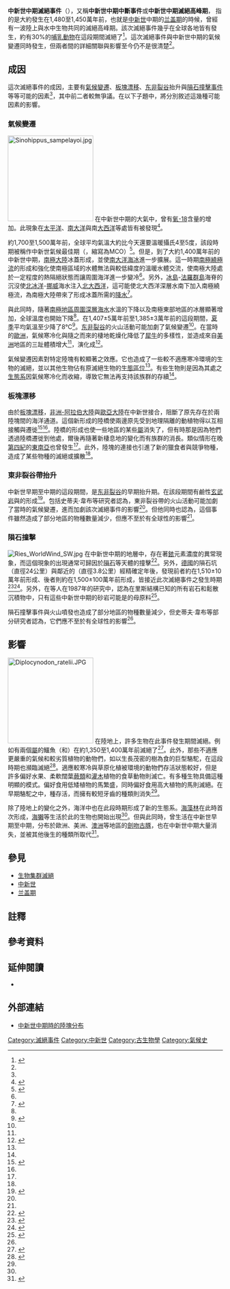 {{annotated image/Extinction}}

'''中新世中期滅絕事件'''（{{lang-en|Middle Miocene disruption}}），又稱'''中新世中期中斷事件'''或'''中新世中期滅絕高峰期'''， 指的是大約發生在1,480至1,450萬年前，也就是[[中新世|中新世]]中期的[[兰盖期|兰盖期]]的時候，曾經有一波陸上與水中生物共同的滅絕高峰期。該次滅絕事件幾乎在全球各地皆有發生，約有30%的[[哺乳動物|哺乳動物]]在這段期間滅絕了<ref name="Webb">{{cite book|author=Steve Webb|title=Corridors to Extinction and the Australian Megafauna|url=https://books.google.com.tw/books?id=C0blLvmdp04C&pg=PA118&lpg=PA118&dq=Middle+Miocene+disruption&source=bl&ots=4WnlchRA4q&sig=8UQfNWwe9C9ELgrUZmWZ2iIx6DY&hl=zh-TW&sa=X&ei=rszeVLOUMYTn8AXG9YL4Dg&ved=0CB0Q6AEwADgK#v=onepage&q=Middle%20Miocene%20disruption&f=false|publisher=Newnes|isbn=9780124078406|date=2013-02-27|accessdate=2015-05-08|archive-date=2015-06-30|archive-url=https://web.archive.org/web/20150630061224/https://books.google.com.tw/books?id=C0blLvmdp04C&pg=PA118&lpg=PA118&dq=Middle+Miocene+disruption&source=bl&ots=4WnlchRA4q&sig=8UQfNWwe9C9ELgrUZmWZ2iIx6DY&hl=zh-TW&sa=X&ei=rszeVLOUMYTn8AXG9YL4Dg&ved=0CB0Q6AEwADgK#v=onepage&q=Middle%20Miocene%20disruption&f=false|dead-url=no}}</ref>。這次滅絕事件與中新世中期的氣候變遷同時發生，但兩者間的詳細關聯與影響至今仍不是很清楚<ref name="Webb"/>。

== 成因 ==
這次滅絕事件的成因，主要有[[氣候變遷|氣候變遷]]、[[大陸漂移學說|板塊漂移]]、[[东非裂谷|东非裂谷]]抬升與[[隕石|隕石]][[撞擊事件|撞擊事件]]等等可能的因素<ref name="WGBH"/>，其中前二者較無爭議。在以下子題中，將分別敘述這幾種可能因素的影響。

=== 氣候變遷 ===
[[File:Sinohippus_sampelayoi.jpg|200px]]
在中新世中期的大氣中，曾有[[氧-18|氧-18]]含量的增加。此現象在[[太平洋|太平洋]]、[[南大洋|南大洋]]與南[[大西洋|大西洋]]等處皆有被發現<ref name="Miller1983">{{cite journal|last=Miller|first=Kenneth G.|author2=Fairbanks, Richard G.|year=1983|title=Evidence for Oligocene−Middle Miocene abyssal circulation changes in the western North Atlantic|journal=[[自然_(期刊)|Nature]]|volume=306|issue=5940|pages=250–253|doi=10.1038/306250a0|bibcode=1983Natur.306..250M|language=en}}</ref>。

約1,700至1,500萬年前，全球平均氣溫大約比今天還要溫暖攝氏4至5度，該段時期被稱作中新世氣候最佳期（{{lang|en|Miocene Climatic Optimum}}，縮寫為MCO）<ref>{{cite web|url=http://descentintotheicehouse.org.uk/tag/miocene-climatic-optimum/|language=en|title=Browsing articles tagged with " Miocene Climatic Optimum"|author=Gavin Foster, Carrie Lear and James Rae|publisher=Descent Into the Icehouse|date=2012-07-31|accessdate=2015-05-19|archive-date=2015-05-22|archive-url=https://web.archive.org/web/20150522110355/http://descentintotheicehouse.org.uk/tag/miocene-climatic-optimum/|dead-url=yes}}</ref>。但是，到了大約1,400萬年前的中新世中期，[[南極大陸|南極大陸]]冰蓋形成，並使[[南大洋|南大洋]][[海冰|海冰]]進一步擴展{{notetag|當時北半球仍無[[冰川|冰川]]。}}。這一時期[[南極繞極流|南極繞極流]]的形成和強化使南極區域的水體無法與較低緯度的溫暖水體交流，使南極大陸處於一定程度的熱隔絕狀態而讓周圍海洋進一步變冷<ref name="中國大百科全書"/>。另外，[[冰島|冰島]]-[[法羅群島|法羅群島]]海脊的沉沒使[[北冰洋|北冰洋]]-[[挪威|挪威]]海水注入[[北大西洋|北大西洋]]，這可能使北大西洋深層水南下加入南極繞極流，為南極大陸帶來了形成冰蓋所需的[[降水|降水]]<ref name="中國大百科全書">{{cite encyclopedia|url=http://163.17.79.102/%A4%A4%B0%EA%A4j%A6%CA%AC%EC/Content.asp?ID=30877|language=zh-tw|title=古海洋學|publisher=中國大百科全書|accessdate=2015-02-14}}</ref>。

與此同時，隨著[[南極底層水|南極地區周圍深層海水]]水溫的下降以及南極東部地區的冰層顯著增加，全球溫度也開始下降<ref name="Webb"/>。在1,407±5萬年前至1,385±3萬年前的這段期間，[[夏季|夏季]]平均氣溫至少降了8°C<ref name="Lewis">{{cite journal lua|author=Adam R. Lewis|author2=David R. Marchant|author3=Allan C. Ashworth|author4=Lars Hedenäs|author5=Sidney R. Hemming|author6=Jesse V. Johnson|author7=Melanie J. Leng|author8=Malka L. Machlus|author9=Angela E. Newton|author10=J. Ian Raine|author11=Jane K. Willenbring|author12=Mark Williams|author13=Alexander P. Wolfe|title=Mid-Miocene cooling and the extinction of tundra in continental Antarctica|journal=PNAS|volume=105|issue=31|publisher=The National Academy of Sciences of the USA|id=18678903|20=|doi=10.1073/pnas.0802501105|url=http://www.pnas.org/content/early/2008/08/01/0802501105|accessdate=2015-05-08|date=2008-08-05|archive-date=2015-09-24|archive-url=https://web.archive.org/web/20150924175331/http://www.pnas.org/content/early/2008/08/01/0802501105|dead-url=no}}</ref>。[[东非裂谷|东非裂谷]]的火山活動可能加劇了氣候變遷<ref name="Webb"/>。在當時的[[歐洲|歐洲]]，氣候寒冷化與隨之而來的棲地乾燥化降低了[[犀牛|犀牛]]的多樣性，並造成來自[[美洲|美洲]]地區的三趾{{le|安琪馬|Anchitherium}}體積增大<ref name="Webb"/>，演化成{{le|中華馬屬|Sinohippus}}<ref name="Salesa04">{{cite journal lua|author=MANUEL J. SALESA|author2=ISRAEL M. SÁNCHEZ|author3=JORGE MORALES|year=2004|title=Presence of the Asian horse ''Sinohippus'' in the Miocene of Europe|journal=Acta Palaeontologica Polonica|volume=49|issue=2|pages=189-196|url=https://www.app.pan.pl/archive/published/app49/app49-189.pdf|accessdate=2015-05-08|language=en|archive-date=2016-03-03|archive-url=https://web.archive.org/web/20160303230210/https://www.app.pan.pl/archive/published/app49/app49-189.pdf|dead-url=no}}</ref>。

氣候變遷因素對特定陸塊有較顯著之效應。它也造成了一些較不適應寒冷環境的生物的滅絕，並以其他生物佔有原滅絕生物的[[生態區位|生態區位]]<ref name="Webb"/>。有些生物則是因為其處之[[生態系|生態系]]因氣候寒冷化而收縮，導致它無法再支持該族群的存續<ref name="Webb"/>。

=== 板塊漂移 ===
由於[[大陸漂移學說|板塊漂移]]，[[非洲板块|非洲-阿拉伯大陸]]與[[歐亞大陸板塊|歐亞大陸]]在中新世接合，阻斷了原先存在於兩陸塊間的海洋通道。這個新形成的陸橋使兩邊原先受到地理隔離的動植物得以互相接觸與遷徙<ref name="eoearth">{{cite encyclopedia|url=http://www.eoearth.org/view/article/154642/|title=Miocene|encyclopedia=The Encyclopedia of Earth|publisher=University of California Museum of Paleontology|date=2014-06-18|accessdate=2015-04-21|language=en|archive-date=2015-04-19|archive-url=https://web.archive.org/web/20150419111524/http://www.eoearth.org/view/article/154642/|dead-url=no}}</ref><ref name="Webb"/>。陸橋的形成也使一些地區的某些[[屬|屬]]消失了，但有時那是因為牠們透過陸橋遷徙到他處，爾後再隨著新棲息地的變化而有族群的消長。類似情形在晚[[第四紀|第四紀]]的[[東南亞|東南亞]]也曾發生<ref name="Webb"/>。此外，陸塊的連接也引進了新的獵食者與競爭物種，造成了某些物種的滅絕或擴散<ref name="Webb"/>。

=== 東非裂谷帶抬升 ===
中新世早期至中期的這段期間，是[[东非裂谷|东非裂谷]]{{notetag|不是[[東非大裂谷|東非大裂谷]]。}}的早期抬升期。在該段期間有鹼性[[玄武岩|玄武岩]]與{{le|霞石岩|Nephelinite}}的形成<ref name="Saemundsson">{{cite web|url=http://www.os.is/gogn/unu-gtp-sc/UNU-GTP-SC-07-13.pdf|language=en|title=EAST AFRICAN RIFT SYSTEM - AN OVERVIEW|publisher=Exploration for Geothermal Resources|author=Kristján Saemundsson|date=2008-10-24|accessdate=2015-04-24|archive-date=2015-09-21|archive-url=https://web.archive.org/web/20150921230940/http://www.os.is/gogn/unu-gtp-sc/UNU-GTP-SC-07-13.pdf|dead-url=no}}</ref>。包括史蒂夫·韋布等研究者認為，東非裂谷帶的火山活動可能加劇了當時的氣候變遷，進而加劇該次滅絕事件的影響<ref name="Webb"/>。但他同時也認為，這個事件雖然造成了部分地區的物種數量減少，但應不至於有全球性的影響<ref name="Webb"/>。

=== 隕石撞擊 ===
[[Image:Ries_WorldWind_SW.jpg|thumb]]
在中新世中期的地層中，存在著[[銥|銥]]元素濃度的異常現象，而這個現象的出現通常可歸因於[[隕石|隕石]]等天體的撞擊<ref>{{cite journal lua|author=Asaro, F.;Alvarez, W.;Michel, H. V.;Alvarez, L. W.;Anders, Mark H.;Montanari, A.;Kennett, James P.|year=1988|title=Possible world-wide middle miocene iridium anomaly and its relationship to periodicity of impacts and extinctions|journal=Global Catastrophes in Earth History: An Interdisciplinary Conference on Impacts, Volcanism, and Mass Mortality|publisher=Lunar and Planetary Inst.|pages=6-7|url=http://adsabs.harvard.edu/full/1988LPICo.673....6A|accessdate=2015-06-18}}</ref>。另外，[[德國|德國]]的{{link-en|讷德林根-里斯|Nördlinger Ries}}隕石坑（直徑24公里）與鄰近的{{le|斯德海姆隕石坑|Steinheim crater}}（直徑3.8公里）經精確定年後，發現前者約在1,510±10萬年前形成、後者則約在1,500±100萬年前形成，皆接近此次滅絕事件之發生時期<ref>{{cite web|url=http://www.passc.net/EarthImpactDatabase/ries.html|language=en|title=Ries|publisher=[[地球撞擊資料庫|Earth Impact Database]]|accessdate=2008-12-30|archive-url=https://web.archive.org/web/20160304001237/http://www.passc.net/EarthImpactDatabase/ries.html|archive-date=2016-03-04|dead-url=yes}}</ref><ref>{{cite web|url=http://www.passc.net/EarthImpactDatabase/steinheim.html|language=en|title=Steinheim|publisher=[[地球撞擊資料庫|Earth Impact Database]]|accessdate=2008-12-30|archive-url=https://web.archive.org/web/20120104055931/http://www.passc.net/EarthImpactDatabase/steinheim.html|archive-date=2012-01-04|dead-url=yes}}</ref>。另外，在{{le|馮恩格爾哈特|Wolf von Engelhardt}}等人在1987年的研究中，認為在里斯結構已知的所有岩石和鬆散沉積物中，只有這些中新世中期的砂岩可能是{{le|绿陨石|moldavites}}{{notetag|又稱捷克陨石。}}的母原料<ref>{{cite book|author=Gerald Joseph Home McCall|title=Tektites in the Geological Record: Showers of Glass from the Sky|language=en|url=https://books.google.com.tw/books?id=1mywn15XjFIC&pg=PA116&lpg=PA116&dq=middle+miocene+bolide&source=bl&ots=buApKGQg37&sig=Urbip6rsQ2vdC2h4P7s6TH0Zd5k&hl=zh-TW&sa=X&ei=MHcwVa-qDYek8QWzq4HoCQ&ved=0CEoQ6AEwBg#v=onepage&q=middle%20miocene%20bolide&f=false|year=2001|publisher=[[倫敦地質學會|Geological Society of London]]|location=[[倫敦|London]]|isbn=9781862390850|pages=116|accessdate=2015-04-22|archive-date=2015-06-18|archive-url=https://web.archive.org/web/20150618151007/https://books.google.com.tw/books?id=1mywn15XjFIC&pg=PA116&lpg=PA116&dq=middle+miocene+bolide&source=bl&ots=buApKGQg37&sig=Urbip6rsQ2vdC2h4P7s6TH0Zd5k&hl=zh-TW&sa=X&ei=MHcwVa-qDYek8QWzq4HoCQ&ved=0CEoQ6AEwBg#v=onepage&q=middle%20miocene%20bolide&f=false|dead-url=no}}</ref>。

隕石撞擊事件與火山噴發也造成了部分地區的物種數量減少，但史蒂夫·韋布等部分研究者認為，它們應不至於有全球性的影響<ref name="Webb"/>。

== 影響 ==
[[File:Diplocynodon_ratelii.JPG|200px]]
在陸地上，許多生物在此事件發生期間滅絕。例如有兩個[[屬|屬]]的鱷魚（{{le|加伏特鱷屬|Gavialosuchus}}和{{le|雙犬齒鱷屬|Diplocynodon}}）在約1,350至1,400萬年前滅絕了<ref name="Madelaine Bo«hme">{{cite journal lua|author=Madelaine Bo«hme|title=The Miocene Climatic Optimum: evidence from ectothermic vertebrates of Central Europe|journal=Palaeogeography, Palaeoclimatology, Palaeoecology|issue=195|publisher=Elsevier|pages=389-401|url=http://www.wahre-staerke.com/~madelaine/Miocene_Climatic_Optimum.pdf|accessdate=2015-04-22|language=en|date=2003年3月18日|archive-date=2015-05-14|archive-url=https://web.archive.org/web/20150514025351/http://www.wahre-staerke.com/~madelaine/Miocene_Climatic_Optimum.pdf|dead-url=no}}</ref>。此外，那些不適應更嚴重的氣候和較劣質植物的動物們，如以生長茂密的樹為食的巨型駱駝，在這段時期也瀕臨滅絕<ref name="WGBH">{{cite web|url=http://www.pbs.org/wgbh/evolution/change/deeptime/miocene.html|language=en|title=Cenozoic Era: (248 mya-present)|publisher=WGBH Educational Foundation & Clear Blue Sky Productions, Inc.|year=2001|accessdate=2015-04-22|archive-date=2010-06-20|archive-url=https://web.archive.org/web/20100620154205/http://www.pbs.org/wgbh/evolution/change/deeptime/miocene.html|dead-url=no}}</ref>。適應較寒冷與草原化植被環境的動物們存活狀態較好，但是許多偏好水果、柔軟闊葉[[蕨類|蕨類]]和[[灌木|灌木]]植物的食草動物則滅亡。有多種生物具備這種明顯的模式。偏好食用低矮植物的馬繁盛，同時偏好食用高大植物的馬則滅絕。在早期駱駝之中，{{le|高冠齒|hypsodont}}種存活，而擁有較短牙齒的種類則消失<ref name="WGBH"/>。

除了陸地上的變化之外，海洋中也在此段時期形成了新的生態系。[[海藻林|海藻林]]在此時首次形成，[[海獺|海獺]]等生活於此的生物也開始出現<ref name="eoearth"/>。但與此同時，曾生活在中新世早期至中期，分布於歐洲、美洲、[[澳洲|澳洲]]等地區的[[劍吻古豚|劍吻古豚]]，也在中新世中期大量消失，並被其他後生的種類所取代<ref>{{cite web|url=http://e-info.org.tw/issue/thesis/issue-thesis01030901.htm|language=zh-tw|title=鯨豚的解剖演化和分類|publisher=社團法人台灣環境資訊協會|author=王建平（成功大學生物系）、姚秋如（台灣大學動物系）|accessdate=2015-04-21|archive-date=2015-06-18|archive-url=https://web.archive.org/web/20150618154236/http://e-info.org.tw/issue/thesis/issue-thesis01030901.htm|dead-url=no}}</ref>。

== 參見 ==
* [[生物集群滅絕|生物集群滅絕]]
* [[中新世|中新世]]
* [[兰盖期|兰盖期]]

==註釋==
{{noteFoot}}

==參考資料==
{{Reflist|2}}

==延伸閱讀==
*{{cite book|title=Evolutionary Paleoecology: The Ecological Context of Macroevolutionary Change|last=Allmon|first=Warren D.|author2=Bottjer, David J.|year=2001|publisher=Columbia University Press|location=New York|isbn=0-231-10994-6|language=en}}

==外部連結==
*[http://www.elasmo.com/frameMe.html?file=refs/maps/map_mio.html&menu=bin/menu_refs-alt.html 中新世中期時的陸塊分布]{{Wayback|url=http://www.elasmo.com/frameMe.html?file=refs%2Fmaps%2Fmap_mio.html&menu=bin%2Fmenu_refs-alt.html |date=20171206084908 }}{{en}}

{{滅絕事件}}

[[Category:滅絕事件|Category:滅絕事件]]
[[Category:中新世|Category:中新世]]
[[Category:古生物學|Category:古生物學]]
[[Category:氣候史|Category:氣候史]]